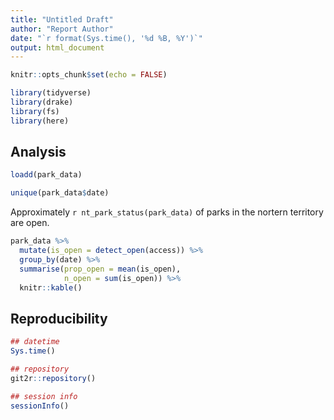 ```yaml
---
title: "Untitled Draft"
author: "Report Author"
date: "`r format(Sys.time(), '%d %B, %Y')`"
output: html_document
---
```


```r
knitr::opts_chunk$set(echo = FALSE)
```

```r
library(tidyverse)
library(drake)
library(fs)
library(here)
```

## Analysis

```r
loadd(park_data)
```

```r
unique(park_data$date)
```


Approximately `r nt_park_status(park_data)` of parks in the nortern territory are open.

```r
park_data %>% 
  mutate(is_open = detect_open(access)) %>% 
  group_by(date) %>% 
  summarise(prop_open = mean(is_open),
            n_open = sum(is_open)) %>% 
  knitr::kable()
```


## Reproducibility

```r
## datetime
Sys.time() 

## repository
git2r::repository()

## session info
sessionInfo()
```
